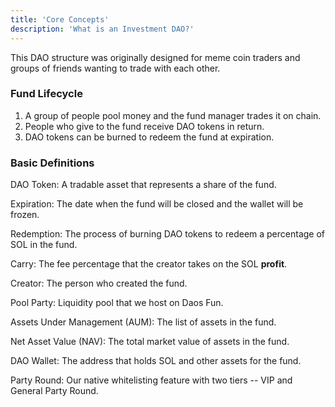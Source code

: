 ```yaml
---
title: 'Core Concepts'
description: 'What is an Investment DAO?'
---
```


<Note>
This DAO structure was originally designed for meme coin traders and groups of friends wanting to trade with each other. 
</Note>


### Fund Lifecycle
1. A group of people pool money and the fund manager trades it on chain. 
2. People who give to the fund receive DAO tokens in return. 
3. DAO tokens can be burned to redeem the fund at expiration. 



### Basic Definitions

DAO Token: A tradable asset that represents a share of the fund. 

Expiration: The date when the fund will be closed and the wallet will be frozen. 

Redemption: The process of burning DAO tokens to redeem a percentage of SOL in the fund. 

Carry: The fee percentage that the creator takes on the SOL **profit**.

Creator: The person who created the fund. 

Pool Party: Liquidity pool that we host on Daos Fun.

Assets Under Management (AUM): The list of assets in the fund.

Net Asset Value (NAV): The total market value of assets in the fund.

DAO Wallet: The address that holds SOL and other assets for the fund.

Party Round: Our native whitelisting feature with two tiers -- VIP and General Party Round. 


